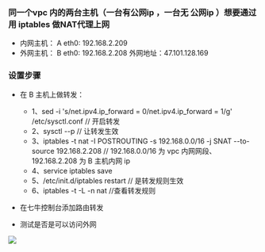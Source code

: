 ### 同一个vpc 内的两台主机（一台有公网ip ，一台无 公网ip ）想要通过用 iptables 做NAT代理上网

- 内网主机： A eth0: 192.168.2.209
- 外网主机： B eth0: 192.168.2.208 外网地址：47.101.128.169 

### 设置步骤

- 在 B 主机上做转发：
	- 1、sed -i 's/net.ipv4.ip_forward = 0/net.ipv4.ip_forward = 1/g' /etc/sysctl.conf // 开启转发
	- 2、sysctl --p // 让转发生效
	- 3、iptables -t nat -I POSTROUTING -s 192.168.0.0/16 -j SNAT --to-source 192.168.2.208 // 192.168.0.0/16 为 vpc 内网网段、192.168.2.208 为 B 主机内网 ip
	- 4、service iptables save 
	- 5、/etc/init.d/iptables restart // 是转发规则生效
	- 6、iptables -t -L -n nat //查看转发规则

- 在七牛控制台添加路由转发

- 测试是否是可以访问外网

![](https://dn-odum9helk.qbox.me/FhSrUAIDG2W_7hclqPmlQPDXgb81)

